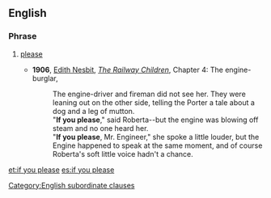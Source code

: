 ==English==

===Phrase===
{{head|en|phrase|head=[[if]] [[you]] [[please]]}}

# {{context|formal}} [[please]]
#* '''1906''', [[w:Edith Nesbit|Edith Nesbit]], ''[[s:The Railway Children/Chapter 4|The Railway Children]]'', Chapter 4: The engine-burglar,
#*: The engine-driver and fireman did not see her. They were leaning out on the other side, telling the Porter a tale about a dog and a leg of mutton.<br>
#*:"'''If you please'''," said Roberta--but the engine was blowing off steam and no one heard her.<br>
#*:"'''If you please''', Mr. Engineer," she spoke a little louder, but the Engine happened to speak at the same moment, and of course Roberta's soft little voice hadn't a chance.

[[Category:English subordinate clauses]]

[[et:if you please]]
[[es:if you please]]